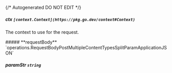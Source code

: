 {/* Autogenerated DO NOT EDIT  */}

##### **ctx** `[context.Context](https://pkg.go.dev/context#Context)`
The context to use for the request.

<Collapsible>
    ##### **requestBody** `operations.RequestBodyPostMultipleContentTypesSplitParamApplicationJSON`
    <Collapsible.Break/>
    <RequestBodyPostMultipleContentTypesSplitParamApplicationJSON/>
</Collapsible>

##### **paramStr** `string`

